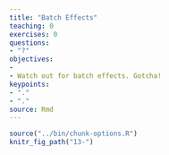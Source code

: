 ```yaml
---
title: "Batch Effects"
teaching: 0
exercises: 0
questions:
- "?"
objectives:
- 
- Watch out for batch effects. Gotcha!
keypoints:
- "."
- "."
source: Rmd
---
```


```r
source("../bin/chunk-options.R")
knitr_fig_path("13-")
```